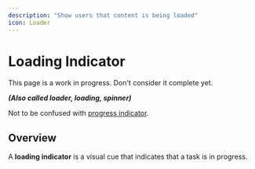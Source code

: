 ```yaml
---
description: "Show users that content is being loaded"
icon: Loader
---
```



# Loading Indicator

<Callout type="warning">
  This page is a work in progress. Don't consider it complete yet.
</Callout>

**_(Also called loader, loading, spinner)_**

Not to be confused with [progress indicator](/patterns/user-feedback/progress-indicator).

## Overview

A **loading indicator** is a visual cue that indicates that a task is in progress.
